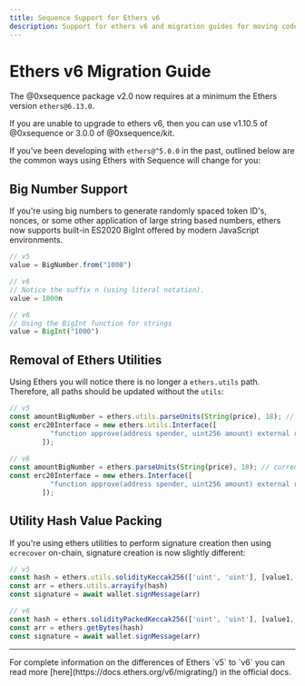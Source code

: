 ```yaml
---
title: Sequence Support for Ethers v6 
description: Support for ethers v6 and migration guides for moving code from ethers v5 to v6
---
```



# Ethers v6 Migration Guide

The @0xsequence package v2.0 now requires at a minimum the Ethers version `ethers@6.13.0`.

<Callout type='info'>
If you are unable to upgrade to ethers v6, then you can use v1.10.5 of @0xsequence or 3.0.0 of @0xsequence/kit.
</Callout>

If you've been developing with `ethers@^5.0.0` in the past, outlined below are the common ways using Ethers with Sequence will change for you:

## Big Number Support
If you're using big numbers to generate randomly spaced token ID's, nonces, or some other application of large string based numbers, ethers now supports built-in ES2020 BigInt offered by modern JavaScript environments.

```typescript [bigNumber.ts]
// v5
value = BigNumber.from("1000")

// v6 
// Notice the suffix n (using literal notation).
value = 1000n

// v6 
// Using the BigInt function for strings
value = BigInt("1000")
```

## Removal of Ethers Utilities
Using Ethers you will notice there is no longer a `ethers.utils` path. Therefore, all paths should be updated without the `utils`:

```typescript [contract_parameters.ts]
// v5
const amountBigNumber = ethers.utils.parseUnits(String(price), 18); // currency price based on correct decimals for token contract
const erc20Interface = new ethers.utils.Interface([
          "function approve(address spender, uint256 amount) external returns (bool)"
        ]);
        
// v6
const amountBigNumber = ethers.parseUnits(String(price), 18); // currency price based on correct decimals for token contract
const erc20Interface = new ethers.Interface([
          "function approve(address spender, uint256 amount) external returns (bool)"
        ]);
```

## Utility Hash Value Packing

If you're using ethers utilities to perform signature creation then using `ecrecover` on-chain, signature creation is now slightly different:

```typescript [signature_creation.ts]
// v5
const hash = ethers.utils.solidityKeccak256(['uint', 'uint'], [value1, blockNumber])
const arr = ethers.utils.arrayify(hash)
const signature = await wallet.signMessage(arr)

// v6
const hash = ethers.solidityPackedKeccak256(['uint', 'uint'], [value1, blockNumber])
const arr = ethers.getBytes(hash)
const signature = await wallet.signMessage(arr)
```
<hr/>

<Callout type='tip'>
For complete information on the differences of Ethers `v5` to `v6` you can read more [here](https://docs.ethers.org/v6/migrating/) in the official docs.
</Callout>